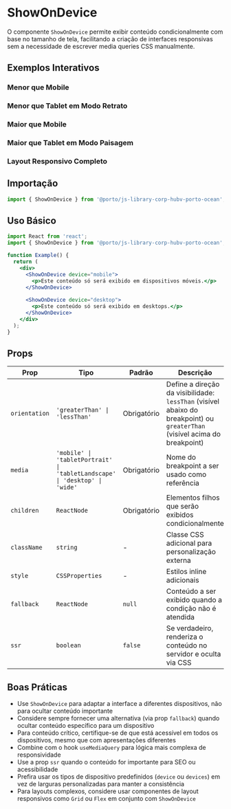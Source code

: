 
<Meta title="Components/ShowOnDevice" of={ShowOnDeviceStories} />

# ShowOnDevice

O componente `ShowOnDevice` permite exibir conteúdo condicionalmente com base no tamanho de tela, facilitando a criação de interfaces responsivas sem a necessidade de escrever media queries CSS manualmente.

## Exemplos Interativos

### Menor que Mobile
<Canvas>
  <Story of={ShowOnDeviceStories.LessThanMobile} />
</Canvas>

### Menor que Tablet em Modo Retrato
<Canvas>
  <Story of={ShowOnDeviceStories.LessThanTabletPortrait} />
</Canvas>

### Maior que Mobile
<Canvas>
  <Story of={ShowOnDeviceStories.GreaterThanMobile} />
</Canvas>

### Maior que Tablet em Modo Paisagem
<Canvas>
  <Story of={ShowOnDeviceStories.GreaterThanTabletLandscape} />
</Canvas>

### Layout Responsivo Completo
<Canvas>
  <Story of={ShowOnDeviceStories.ResponsiveLayout} />
</Canvas>

## Importação

```jsx
import { ShowOnDevice } from '@porto/js-library-corp-hubv-porto-ocean';
```

## Uso Básico

```jsx
import React from 'react';
import { ShowOnDevice } from '@porto/js-library-corp-hubv-porto-ocean';

function Example() {
  return (
    <div>
      <ShowOnDevice device="mobile">
        <p>Este conteúdo só será exibido em dispositivos móveis.</p>
      </ShowOnDevice>
      
      <ShowOnDevice device="desktop">
        <p>Este conteúdo só será exibido em desktops.</p>
      </ShowOnDevice>
    </div>
  );
}
```

## Props

| Prop | Tipo | Padrão | Descrição |
|------|------|--------|-----------|
| `orientation` | `'greaterThan' \| 'lessThan'` | Obrigatório | Define a direção da visibilidade: `lessThan` (visível abaixo do breakpoint) ou `greaterThan` (visível acima do breakpoint) |
| `media` | `'mobile' \| 'tabletPortrait' \| 'tabletLandscape' \| 'desktop' \| 'wide'` | Obrigatório | Nome do breakpoint a ser usado como referência |
| `children` | `ReactNode` | Obrigatório | Elementos filhos que serão exibidos condicionalmente |
| `className` | `string` | - | Classe CSS adicional para personalização externa |
| `style` | `CSSProperties` | - | Estilos inline adicionais |
| `fallback` | `ReactNode` | `null` | Conteúdo a ser exibido quando a condição não é atendida |
| `ssr` | `boolean` | `false` | Se verdadeiro, renderiza o conteúdo no servidor e oculta via CSS |



## Boas Práticas

- Use `ShowOnDevice` para adaptar a interface a diferentes dispositivos, não para ocultar conteúdo importante
- Considere sempre fornecer uma alternativa (via prop `fallback`) quando ocultar conteúdo específico para um dispositivo
- Para conteúdo crítico, certifique-se de que está acessível em todos os dispositivos, mesmo que com apresentações diferentes
- Combine com o hook `useMediaQuery` para lógica mais complexa de responsividade
- Use a prop `ssr` quando o conteúdo for importante para SEO ou acessibilidade
- Prefira usar os tipos de dispositivo predefinidos (`device` ou `devices`) em vez de larguras personalizadas para manter a consistência
- Para layouts complexos, considere usar componentes de layout responsivos como `Grid` ou `Flex` em conjunto com `ShowOnDevice`
